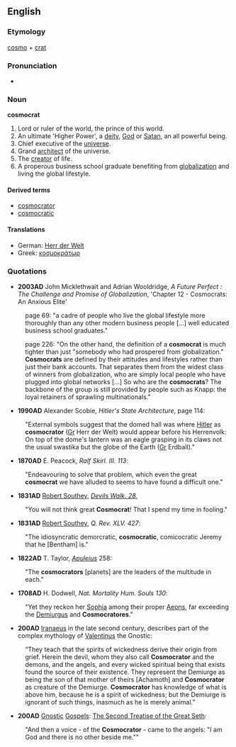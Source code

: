 ==English==
===Etymology===
[[cosmo]] + [[crat]]

===Pronunciation===
*{{AHD|/kŏzmō-krăt'/}}

===Noun===
'''cosmocrat'''

#Lord or ruler of the world, the prince of this world.
#An ultimate 'Higher Power', a [[deity]], [[God]] or [[Satan]], an all powerful being.
#Chief executive of the [[universe]].
#Grand [[architect]] of the universe.
#The [[creator]] of life.
#A properous business school graduate benefiting from [[globalisation|globalization]] and living the global lifestyle.

====Derived terms====
*[[cosmocrator]]
*[[cosmocratic]] 

====Translations====
*German: [[Herr der Welt]]<!-- please check -->
*Greek: [[κοσμοκράτωρ]]

===Quotations===

*'''2003AD''' John Micklethwait and Adrian Wooldridge, ''A Future Perfect : The Challenge and Promise of Globalization'', 'Chapter 12 - Cosmocrats: An Anxious Elite' 

:page 69: "a cadre of people who live the global lifestyle more thoroughly than any other modern business people [...] well educated business school graduates." 

:page 226: "On the other hand, the definition of a '''cosmocrat''' is much tighter than just "somebody who had prospered from globalization."  '''Cosmocrats''' are defined by their attitudes and lifestyles rather than just their bank accounts.  That separates them from the widest class of winners from globalization, who are simply local people who have plugged into global networks [...] So who are the '''cosmocrats'''?  The backbone of the group is still provided by people such as Knapp: the loyal retainers of sprawling multinationals."

*'''1990AD''' Alexander Scobie, ''Hitler's State Architecture'', page 114:

:"External symbols suggest that the domed hall was where [http://en.wikipedia.org/wiki/Hitler Hitler] as '''cosmocrator''' ([[German|Gr]] Herr der Welt) would appear before his Herrenvolk: On top of the dome's lantern was an eagle grasping in its claws not the usual swastika but the globe of the Earth ([[German|Gr]] Erdball)."

*'''1870AD''' E. Peacock, ''Ralf Skirl. III. 113'':
:"Endeavouring to solve that problem, which even the great '''cosmocrat''' we have alluded to seems to have found a difficult one."

*'''1831AD''' [http://en.wikipedia.org/wiki/Robert_Southey Robert Southey], ''[http://en.wikipedia.org/wiki/The_Devil%27s_Walk Devils Walk. 28]'', 
:"You will not think great '''Cosmocrat'''!  That I spend my time in fooling."

*'''1831AD''' [http://en.wikipedia.org/wiki/Robert_Southey Robert Southey], ''Q. Rev. XLV. 427'':
:"The idiosyncratic demorcratic, '''cosmocratic''', comicocratic Jeremy that he [Bentham] is."

*'''1822AD''' T. Taylor, ''[http://en.wikipedia.org/wiki/Lucius_Apuleius Apuleius]'' 258:
:"The '''cosmocrators''' [planets] are the leaders of the multitude in each."

*'''1708AD''' H. Dodwell, ''Nat. Mortality Hum. Souls 130'':
:"Yet they reckon her [http://en.wikipedia.org/wiki/Sophia_%28gnosticism%29 Sophia] among their proper [[Aeons]], far exceeding the [http://en.wikipedia.org/wiki/Demiurgus Demiurgus] and '''Cosmocratores'''."

*'''200AD''' [http://en.wikipedia.org/wiki/Iranaeus Iranaeus] in the late second century, describes part of the complex mythology of [http://en.wikipedia.org/wiki/Valentinius Valentinus] the Gnostic:

:“They teach that the spirits of wickedness derive their origin from grief. Herein the devil, whom they also call '''Cosmocrator''' and the demons, and the angels, and every wicked spiritual being that exists found the source of their existence. They represent the Demiurge as being the son of that mother of theirs [Achamoth] and '''Cosmocrator''' as creature of the Demiurge. '''Cosmocrator''' has knowledge of what is above him, because he is a spirit of wickedness; but the Demiurge is ignorant of such things, inasmuch as he is merely animal.”

*'''200AD''' [http://en.wikipedia.org/wiki/Gnosticism Gnostic] [http://en.wikipedia.org/wiki/Nag_Hammadi Gospels]: [http://en.wikipedia.org/wiki/Second_Treatise_of_the_Great_Seth The Second Treatise of the Great Seth]:
:"And then a voice - of the '''Cosmocrator''' - came to the angels: "I am God and there is no other beside me.""